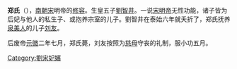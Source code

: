{{expand|time=2010-05-29T09:44:07+00:00}}
{{unreferenced|time=2010-05-29T09:44:07+00:00}}
'''郑氏'''（{{bd|？||474年|}}），[[南朝宋|南朝宋]]明帝的[[修容_(稱號)|修容]]。生皇五子[[劉智井|劉智井]]。一说[[宋明帝|宋明帝]]无性功能，诸子皆为后妃与他人的私生子、或抱养宗室的儿子。劉智井在泰始六年就夭折了，郑氏抚养[[泉美人_(南朝宋明帝)|泉美人]]的儿子[[刘友|刘友]]。

后废帝[[元徽|元徽]]二年七月，郑氏薨，刘友按照为[[慈母|慈母]]守丧的礼制，服小功五月。

{{南北朝人物小作品}}

[[Category:劉宋妃嬪|Category:劉宋妃嬪]]